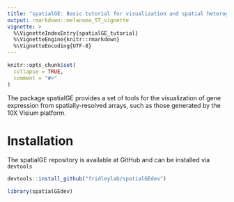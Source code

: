 ```yaml
---
title: "spatialGE: Basic tutorial for visualization and spatial heterogeneity analysis"
output: rmarkdown::melanoma_ST_vignette
vignette: >
  %\VignetteIndexEntry{spatialGE_tutorial}
  %\VignetteEngine{knitr::rmarkdown}
  %\VignetteEncoding{UTF-8}
---
```


```r
knitr::opts_chunk$set(
  collapse = TRUE,
  comment = "#>"
)
```

The package spatialGE provides a set of tools for the visualization of gene expression from 
spatially-resolved arrays, such as those generated by the 10X Visium platform. 

# Installation

The spatialGE repository is available at GitHub and can be installed via `devtools` 

```r
devtools::install_github("fridleylab/spatialGEdev")
```


```r
library(spatialGEdev)
```
